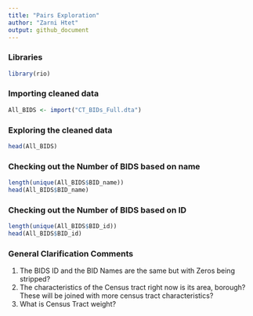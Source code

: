 ```yaml
---
title: "Pairs Exploration"
author: "Zarni Htet"
output: github_document
---
```


### Libraries 

```r
library(rio)
```

### Importing cleaned data
```r
All_BIDS <- import("CT_BIDs_Full.dta")
```

### Exploring the cleaned data
```r
head(All_BIDS)
```

### Checking out the Number of BIDS based on name
```r
length(unique(All_BIDS$BID_name))
head(All_BIDS$BID_name)
```

### Checking out the Number of BIDS based on ID
```r
length(unique(All_BIDS$BID_id))
head(All_BIDS$BID_id)
```

### General Clarification Comments

1. The BIDS ID and the BID Names are the same but with Zeros being stripped?
2. The characteristics of the Census tract right now is its area, borough? These will be joined with more census tract characteristics?
3. What is Census Tract weight?





